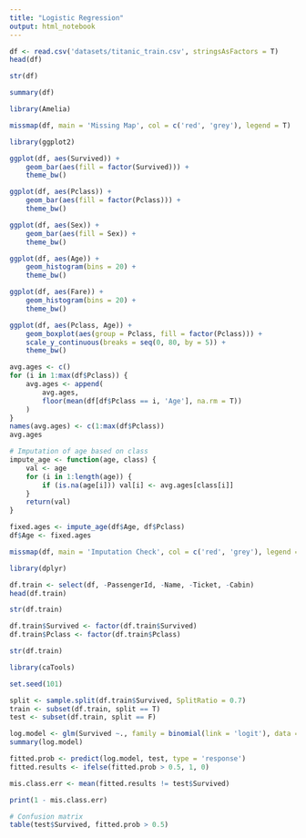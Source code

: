 ```yaml
---
title: "Logistic Regression"
output: html_notebook
---
```


```r
df <- read.csv('datasets/titanic_train.csv', stringsAsFactors = T)
head(df)
```

```r
str(df)
```

```r
summary(df)
```

```r
library(Amelia)
```

```r
missmap(df, main = 'Missing Map', col = c('red', 'grey'), legend = T)
```

```r
library(ggplot2)
```

```r
ggplot(df, aes(Survived)) + 
    geom_bar(aes(fill = factor(Survived))) + 
    theme_bw()
```

```r
ggplot(df, aes(Pclass)) + 
    geom_bar(aes(fill = factor(Pclass))) +
    theme_bw()
```

```r
ggplot(df, aes(Sex)) + 
    geom_bar(aes(fill = Sex)) +
    theme_bw()
```

```r
ggplot(df, aes(Age)) + 
    geom_histogram(bins = 20) +
    theme_bw()
```

```r
ggplot(df, aes(Fare)) + 
    geom_histogram(bins = 20) +
    theme_bw()
```

```r
ggplot(df, aes(Pclass, Age)) + 
    geom_boxplot(aes(group = Pclass, fill = factor(Pclass))) +
    scale_y_continuous(breaks = seq(0, 80, by = 5)) +
    theme_bw()
```

```r
avg.ages <- c()
for (i in 1:max(df$Pclass)) {
    avg.ages <- append(
        avg.ages, 
        floor(mean(df[df$Pclass == i, 'Age'], na.rm = T))
    )
}
names(avg.ages) <- c(1:max(df$Pclass))
avg.ages
```

```r
# Imputation of age based on class
impute_age <- function(age, class) {
    val <- age
    for (i in 1:length(age)) {
        if (is.na(age[i])) val[i] <- avg.ages[class[i]]
    }
    return(val)
}
```

```r
fixed.ages <- impute_age(df$Age, df$Pclass)
df$Age <- fixed.ages
```

```r
missmap(df, main = 'Imputation Check', col = c('red', 'grey'), legend = T)
```

```r
library(dplyr)
```

```r
df.train <- select(df, -PassengerId, -Name, -Ticket, -Cabin)
head(df.train)
```

```r
str(df.train)
```

```r
df.train$Survived <- factor(df.train$Survived)
df.train$Pclass <- factor(df.train$Pclass)
```

```r
str(df.train)
```

```r
library(caTools)

set.seed(101)
```

```r
split <- sample.split(df.train$Survived, SplitRatio = 0.7)
train <- subset(df.train, split == T)
test <- subset(df.train, split == F)
```

```r
log.model <- glm(Survived ~., family = binomial(link = 'logit'), data = train)
summary(log.model)
```

```r
fitted.prob <- predict(log.model, test, type = 'response')
fitted.results <- ifelse(fitted.prob > 0.5, 1, 0)
```

```r
mis.class.err <- mean(fitted.results != test$Survived)
```

```r
print(1 - mis.class.err)
```

```r
# Confusion matrix
table(test$Survived, fitted.prob > 0.5)
```
